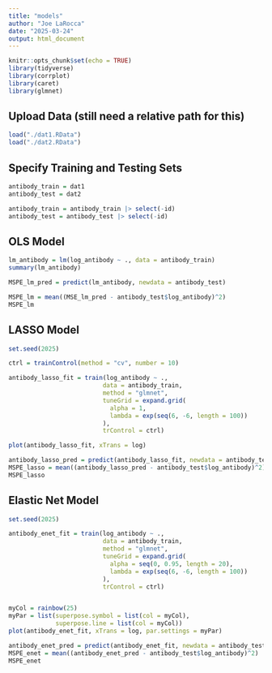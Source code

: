 ```yaml
---
title: "models"
author: "Joe LaRocca"
date: "2025-03-24"
output: html_document
---
```


```r
knitr::opts_chunk$set(echo = TRUE)
library(tidyverse)
library(corrplot)
library(caret)
library(glmnet)
```

## Upload Data (still need a relative path for this)

```r

load("./dat1.RData")
load("./dat2.RData")

```

## Specify Training and Testing Sets

```r

antibody_train = dat1
antibody_test = dat2

antibody_train = antibody_train |> select(-id)
antibody_test = antibody_test |> select(-id)

```

## OLS Model

```r

lm_antibody = lm(log_antibody ~ ., data = antibody_train)
summary(lm_antibody)

MSPE_lm_pred = predict(lm_antibody, newdata = antibody_test)

MSPE_lm = mean((MSE_lm_pred - antibody_test$log_antibody)^2)
MSPE_lm

```

## LASSO Model

```r

set.seed(2025)

ctrl = trainControl(method = "cv", number = 10)

antibody_lasso_fit = train(log_antibody ~ ., 
                          data = antibody_train,
                          method = "glmnet",
                          tuneGrid = expand.grid(
                            alpha = 1, 
                            lambda = exp(seq(6, -6, length = 100))
                          ),
                          trControl = ctrl)

plot(antibody_lasso_fit, xTrans = log)

antibody_lasso_pred = predict(antibody_lasso_fit, newdata = antibody_test |> select(-log_antibody))
MSPE_lasso = mean((antibody_lasso_pred - antibody_test$log_antibody)^2)
MSPE_lasso

```

## Elastic Net Model

```r

set.seed(2025)

antibody_enet_fit = train(log_antibody ~ ., 
                          data = antibody_train,
                          method = "glmnet",
                          tuneGrid = expand.grid(
                            alpha = seq(0, 0.95, length = 20), 
                            lambda = exp(seq(6, -6, length = 100))
                          ),
                          trControl = ctrl)


myCol = rainbow(25)
myPar = list(superpose.symbol = list(col = myCol),
             superpose.line = list(col = myCol))
plot(antibody_enet_fit, xTrans = log, par.settings = myPar)

antibody_enet_pred = predict(antibody_enet_fit, newdata = antibody_test |> select(-log_antibody))
MSPE_enet = mean((antibody_enet_pred - antibody_test$log_antibody)^2)
MSPE_enet

```




